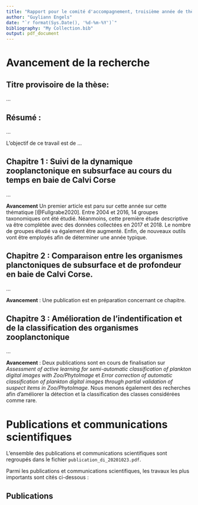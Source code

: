 ```yaml
---
title: "Rapport pour le comité d'accompagnement, troisième année de thèse"
author: "Guyliann Engels"
date: "`r format(Sys.Date(), '%d-%m-%Y')`"
bibliography: "My Collection.bib"
output: pdf_document
---
```


# Avancement de la recherche

## Titre provisoire de la thèse: 

...

## Résumé : 

...

L'objectif de ce travail est de ...

## Chapitre 1 : Suivi de la dynamique zooplanctonique en subsurface au cours du temps en baie de Calvi Corse

...

**Avancement** Un premier article est paru sur cette année sur cette thématique [@Fullgrabe2020]. Entre 2004 et 2016, 14 groupes taxonomiques ont été étudié. Néanmoins, cette première étude descriptive va être complétée avec des données collectées en 2017 et 2018. Le nombre de groupes étudié va également être augmenté. Enfin, de nouveaux outils vont être employés afin de déterminer une année typique.

## Chapitre 2 : Comparaison entre les organismes planctoniques de subsurface et de profondeur en baie de Calvi Corse.

...


**Avancement** : Une publication est en préparation concernant ce chapitre. 

## Chapitre 3 : Amélioration de l'indentification et de la classification des organismes zooplanctonique

...

**Avancement** :  Deux publications sont en cours de finalisation sur *Assessment of active learning for semi-automatic classification of plankton digital images with Zoo/PhytoImage* et *Error correction of automatic classification of plankton digital images through partial validation of suspect items in Zoo/PhytoImage*. Nous menons également des recherches afin d'améliorer la détection et la classification des classes considérées comme rare.

# Publications et communications scientifiques

L'ensemble des publications et communications scientifiques sont regroupés dans le fichier `publication_di_20201023.pdf`.

Parmi les publications et communications scientifiques, les travaux les plus importants sont cités ci-dessous :

## Publications


